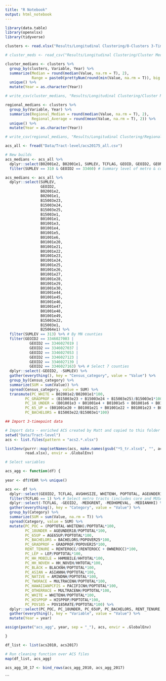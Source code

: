 ```yaml
---
title: "R Notebook"
output: html_notebook
---
```


```r
library(data.table)
library(openxlsx)
library(tidyverse)
```

```r
clusters <- read.xlsx("Results/Longitudinal Clustering/8-Clusters 3-Timepoints, Random Forest Imputation, non-MUSA, Races sans Full Disagg.xlsx")

# cluster_meds <- read_csv("Results/Longitudinal Clustering/Cluster Medians.csv")

cluster_medians <- clusters %>%
  group_by(clusters, Variable, Year) %>%
  summarize(Median = round(median(Value, na.rm = T), 2),
            Range = paste0(prettyNum(round(min(Value, na.rm = T)), big.mark = ","), " - ", prettyNum(round(max(Value, na.rm = T)), big.mark = ","))) %>%
  unique() %>%
  mutate(Year = as.character(Year))

# write_csv(cluster_medians, "Results/Longitudinal Clustering/Cluster Medians.csv")
```

```r
regional_medians <- clusters %>%
  group_by(Variable, Year) %>%
  summarize(Regional_Median = round(median(Value, na.rm = T), 2),
            Regional_Average = round(mean(Value, na.rm = T), 2)) %>%
  unique() %>%
  mutate(Year = as.character(Year))

# write_csv(regional_medians, "Results/Longitudinal Clustering/Regional Medians.csv")

```

```r
acs_all <- fread("Data/Tract-level/acs20175_all.csv")

# New builds
acs_medians <- acs_all %>%
  dplyr::select(B02001e2, B02001e1, SUMLEV, TCFLAG, GEOID, GEOID2, GEONAME) %>%
  filter(SUMLEV == 310 & GEOID2 == 33460) # Summary level of metro & contained within Twin Cities

acs_medians <- acs_all %>%
  dplyr::select(SUMLEV,
                GEOID2,
                B02001e2,
                B02001e1,
                B15003e23,
                B15003e24,
                B15003e25,
                B15003e1,
                B01001e1,
                B01001e3,
                B01001e4,
                B01001e5,
                B01001e6,
                B01001e20,
                B01001e21,
                B01001e22,
                B01001e23,
                B01001e24,
                B01001e25,
                B01001e26,
                B01001e27,
                B01001e28,
                B01001e29,
                B01001e30,
                B01001e44,
                B01001e45,
                B01001e46,
                B01001e47,
                B01001e48,
                B01001e49,
                B15003e22,
                B15003e1,
                B25064e1) %>%
  filter(SUMLEV == 313) %>% # By MN counties
  filter(GEOID2 == 3346027003 |
           GEOID2 == 3346027019 |
           GEOID2 == 3346027037 |
           GEOID2 == 3346027053 |
           GEOID2 == 3346027123 |
           GEOID2 == 3346027139 |
           GEOID2 == 3346027163) %>% # Select 7 counties
  dplyr::select(-GEOID2, -SUMLEV) %>%
  gather(everything(), key = "Census_category", value = "Value") %>%
  group_by(Census_category) %>%
  summarize(SUM = sum(Value)) %>%
  spread(Census_category, value = SUM) %>%
  transmute(PC_WHITE = B02001e2/B02001e1*100,
         PC_GRADPROF = (B15003e23 + B15003e24 + B15003e25)/B15003e1*100,
         PC_18_UNDER = (B01001e3 + B01001e4 + B01001e5 + B01001e6 + B01001e27 + B01001e28 + B01001e29 + B01001e30)/B01001e1*100,
         PC_65_UP = (B01001e20 + B01001e21 + B01001e22 + B01001e23 + B01001e24 + B01001e25 + B01001e26 + B01001e27 + B01001e28 + B01001e44 + B01001e45 + B01001e46 + B01001e47 + B01001e48 + B01001e49)/B01001e1*100,
         PC_BACHELORS = B15003e22/B15003e1*100)

```

```r
## Import 3-timepoint data

# Import data - enriched ACS created by Matt and copied to this folder from CommDev/Research/Research/Census Data/ACS/Excel Data
setwd("Data/Tract-level")
acs <- list.files(pattern = "acs2.*.xlsx")

list2env(purrr::map(setNames(acs, make.names(gsub("*5_tr.xlsx$", "", acs))), 
         read.xlsx), envir = .GlobalEnv)

# Select variables

acs_agg <- function(df) {
  
year <- df$YEAR %>% unique()

acs <<- df %>%
  dplyr::select(GEOID2, TCFLAG, AVGHHSIZE, WHITENH, POPTOTAL, AGEUNDER18, AGE65UP, BACHELORS, GRADPROF, POPOVER25, HH_NOVEH, HHTOTAL, LEP, HHMOBILE, OWNEROCC, RENTEROCC, ASIANNH, BLACKNH, HISPPOP, AMINDNH, PACIFICNH, OTHERNH, MULTRACENH, POV185RATE, MEDGRENT, MEDHOMEVAL, MEDIANHHI) %>%
  filter(TCFLAG == 1) %>% # Select metro tracts (includes core and MUSA)
  dplyr::select(-TCFLAG, -GEOID2, -MEDGRENT, -MEDHOMEVAL, -MEDIANHHI) %>%
  gather(everything(), key = "Category", value = "Value") %>%
  group_by(Category) %>%
  summarize(SUM = sum(Value, na.rm = T)) %>%
  spread(Category, value = SUM) %>%
  mutate(PC_POC = (POPTOTAL-WHITENH)/POPTOTAL*100,
         PC_18UNDER = AGEUNDER18/POPTOTAL*100,
         PC_65UP = AGE65UP/POPTOTAL*100,
         PC_BACHELORS = BACHELORS/POPOVER25*100,
         PC_GRADPROF = GRADPROF/POPOVER25*100,
         RENT_TENURE = RENTEROCC/(RENTEROCC + OWNEROCC)*100,
         PC_LEP = LEP/POPTOTAL*100,
         PC_HH_MOBILE = HHMOBILE/HHTOTAL*100,
         PC_HH_NOVEH = HH_NOVEH/HHTOTAL*100,
         PC_BLACK = BLACKNH/POPTOTAL*100,
         PC_ASIAN = ASIANNH/POPTOTAL*100,
         PC_NATIVE = AMINDNH/POPTOTAL*100,
         PC_TWORACE = MULTRACENH/POPTOTAL*100,
         PC_HAWAIIANPCFIS = PACIFICNH/POPTOTAL*100,
         PC_OTHERRACE = MULTRACENH/POPTOTAL*100,
         PC_WHITE = WHITENH/POPTOTAL*100,
         PC_HISPPOP = HISPPOP/POPTOTAL*100,
         PC_POV185 = POV185RATE/POPTOTAL*100) %>%
  dplyr::select(PC_POC, PC_18UNDER, PC_65UP, PC_BACHELORS, RENT_TENURE, PC_LEP, PC_HH_MOBILE, PC_HH_NOVEH, PC_GRADPROF, PC_BLACK, PC_ASIAN, PC_NATIVE, PC_TWORACE, PC_WHITE, PC_HISPPOP, PC_HAWAIIANPCFIS, PC_OTHERRACE, PC_POV185) %>%
  gather(everything(), key = "Variable", value = "Value") %>%
  mutate(Year = year)

assign(paste("acs_agg", year, sep = "_"), acs, envir = .GlobalEnv)

}

df_list <- list(acs2010, acs2017)

# Run cleaning function over ACS files
map(df_list, acs_agg)

acs_agg_10_17 <- bind_rows(acs_agg_2010, acs_agg_2017)
```



```